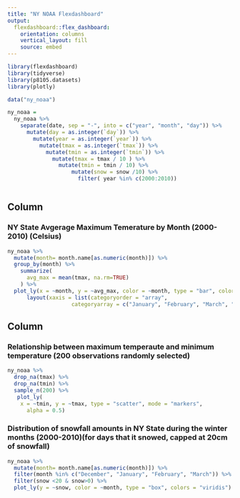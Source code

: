 ```yaml
---
title: "NY NOAA Flexdashboard"
output: 
  flexdashboard::flex_dashboard:
    orientation: columns
    vertical_layout: fill
    source: embed
---
```


```r
library(flexdashboard)
library(tidyverse)
library(p8105.datasets)
library(plotly)


```

```r

data("ny_noaa")

ny_noaa =
  ny_noaa %>%
    separate(date, sep = "-", into = c("year", "month", "day")) %>% 
      mutate(day = as.integer(`day`)) %>%
        mutate(year = as.integer(`year`)) %>%
          mutate(tmax = as.integer(`tmax`)) %>%
            mutate(tmin = as.integer(`tmin`)) %>%
              mutate(tmax = tmax / 10 ) %>%
                mutate(tmin = tmin / 10) %>%
                    mutate(snow = snow /10) %>%
                      filter( year %in% c(2000:2010))



```

Column {data-width=650}
-----------------------------------------------------------------------

### NY State Avgerage Maximum Temerature by Month (2000-2010) (Celsius)

```r

ny_noaa %>%
  mutate(month= month.name[as.numeric(month)]) %>%
  group_by(month) %>%
    summarize(
      avg_max = mean(tmax, na.rm=TRUE)
    ) %>%
  plot_ly(x = ~month, y = ~avg_max, color = ~month, type = "bar", colors = "viridis") %>%
      layout(xaxis = list(categoryorder = "array",
                    categoryarray = c("January", "February", "March", "April", "May", "June", "July", "August", "September", "October", "November", "December")))

```

Column {data-width=350}
-----------------------------------------------------------------------

### Relationship between maximum temperaute and minimum temperature (200 observations randomly selected)

```r

ny_noaa %>%
  drop_na(tmax) %>%
  drop_na(tmin) %>%
  sample_n(200) %>%
   plot_ly(
    x = ~tmin, y = ~tmax, type = "scatter", mode = "markers",
      alpha = 0.5)

```

### Distribution of snowfall amounts in NY State during the winter months (2000-2010)(for days that it snowed, capped at 20cm of snowfall)

```r

ny_noaa %>%
  mutate(month= month.name[as.numeric(month)]) %>%
  filter(month %in% c("December", "January", "February", "March")) %>%
  filter(snow <20 & snow>0) %>%
  plot_ly(y = ~snow, color = ~month, type = "box", colors = "viridis") 

```

